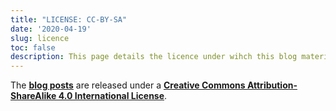 ```yaml
---
title: "LICENSE: CC-BY-SA"
date: '2020-04-19'
slug: licence
toc: false
description: This page details the licence under wihch this blog materials released
---
```


The [**blog posts**](/) are released under a [**Creative Commons Attribution-ShareAlike 4.0 International License**](https://creativecommons.org/licenses/by-sa/4.0/).

<div style="text-align:center;font-size:35px;">
<span class="archive-svg">
<i class="fa fa-creative-commons" aria-hidden="true"></i>
<i class="fab fa-creative-commons-by"></i>
<i class="fab fa-creative-commons-sa"></i>
</span>
</a>
</div>